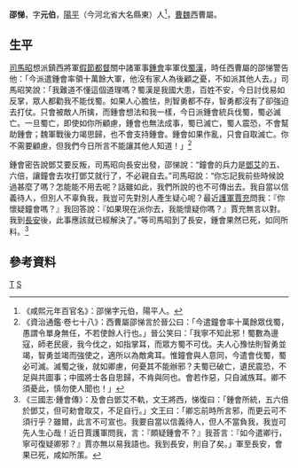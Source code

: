'''邵悌'''{{BD|？||？||catIdx=S}}，字'''元伯'''，[[陽平郡_(曹魏)|陽平]]（今河北省大名縣東）人<ref>《咸熙元年百官名》：邵悌字元伯，陽平人。</ref>，[[曹魏|曹魏]]西曹屬。

==生平==
{{main|鍾會之亂}}
[[司馬昭|司馬昭]]想派鎮西將軍[[假節|假節]][[都督|都督]]關中諸軍事[[鍾會|鍾會]]率軍伐[[蜀漢|蜀漢]]，時任西曹屬的邵悌警告他：「今派遣鍾會率領十萬餘大軍，他沒有家人為後顧之憂，不如派其他人去。」司馬昭笑說：「我難道不懂這個道理嗎？蜀漢是我國大患，百姓不安，今日討伐易如反掌，眾人都勸我不能伐蜀。如果人心膽怯，則智勇都不存，智勇都沒有了卻強迫去打仗。只會被敵人所擒，而鍾會想法和我一樣，今日派鍾會統兵伐蜀，蜀必滅亡。一旦蜀亡，即使如你所顧慮，鍾會也無法成事，蜀已滅亡，蜀人震恐，不會幫助鍾會；魏軍戰後力竭思歸，也不會支持鍾會。鍾會如果作亂，只會自取滅亡。你不需要顧慮，但我們今日所言不能讓其他人知道！」<ref>《資治通鑑·卷七十八》：西曹屬邵悌言於晉公曰：「今遣鐘會率十萬餘眾伐蜀，愚謂令單身無任，不若使餘人行也。」晉公笑曰：「我寧不知此邪！蜀數為邊寇，師老民疲，我今伐之，如指掌耳，而眾方蜀不可伐。夫人心豫怯則智勇並竭，智勇並竭而強使之，適所以為敵禽耳。惟鐘會與人意同，今遣會伐蜀，蜀必可滅。滅蜀之後，就如卿慮，何憂其不能辦邪？夫蜀已破亡，遺民震恐，不足與共圖事；中國將士各自思歸，不肯與同也。會若作惡，只自滅族耳。卿不須憂此，慎勿使人聞也！」</ref>

鍾會密告說鄧艾要反叛，司馬昭向長安出發，邵悌說：“鐘會的兵力是[[鄧艾|鄧艾]]的五、六倍，讓鐘會去攻打鄧艾就行了，不必親自去。”司馬昭說：“你忘記我前些時候說過甚麼了嗎？怎能能不用去呢？話雖如此，我們所說的也不可傳出去。我自當以信義待人，但別人不辜負我，我豈可先對別人產生疑心呢？最近[[護軍|護軍]][[賈充|賈充]]問我：『你懷疑鐘會嗎？』我回答說：『如果現在派你去，我能懷疑你嗎？』賈充無言以對。我到[[長安|長安]]後，此事應該就已經解決了。”等司馬昭到了長安，鍾會果然已死，如同所料。<ref>《三國志·鍾會傳》：及會白鄧艾不軌，文王將西，悌復曰：「鍾會所統，五六倍於鄧艾，但可勑會取艾，不足自行。」文王曰：「卿忘前時所言邪，而更云可不須行乎？雖爾，此言不可宣也。我要自當以信義待人，但人不當負我，我豈可先人生心哉！近日賈護軍問我，言：『頗疑鍾會不？』我荅言：『如今遣卿行，寧可復疑卿邪？』賈亦無以易我語也。我到長安，則自了矣。」軍至長安，會果已死，咸如所策。</ref>

==參考資料==
{{Reflist|2}}
[[Category:邵姓|T]]
[[Category:曹魏政治人物|S]]